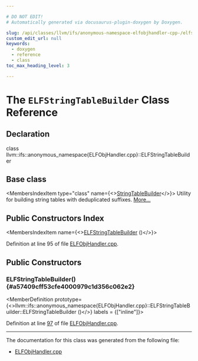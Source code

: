 ```yaml
---

# DO NOT EDIT!
# Automatically generated via docusaurus-plugin-doxygen by Doxygen.

slug: /api/classes/llvm/ifs/anonymous-namespace-elfobjhandler-cpp-/elfstringtablebuilder
custom_edit_url: null
keywords:
  - doxygen
  - reference
  - class
toc_max_heading_level: 3

---
```





# The `ELFStringTableBuilder` Class Reference

<DoxygenPage pluginConfig={pluginConfig}>



## Declaration

<CodeBlock>class llvm::ifs::anonymous_namespace{ELFObjHandler.cpp}::ELFStringTableBuilder</CodeBlock>

## Base class

<MembersIndex>

<MembersIndexItem
  type="class"
  name={<><a href="/docs/api/classes/llvm/stringtablebuilder">StringTableBuilder</a></>}>
Utility for building string tables with deduplicated suffixes. <a href="/docs/api/classes/llvm/stringtablebuilder/#details">More...</a>
</MembersIndexItem>

</MembersIndex>

## Public Constructors Index

<MembersIndex>

<MembersIndexItem
  name={<><a href="#a57409cff53cfe4000979c1d356c062e2">ELFStringTableBuilder</a> ()</>}>
</MembersIndexItem>

</MembersIndex>


Definition at line 95 of file <a href="/docs/api/files/lib/lib/interfacestub/elfobjhandler-cpp">ELFObjHandler.cpp</a>.

<SectionDefinition>

## Public Constructors

### ELFStringTableBuilder() {#a57409cff53cfe4000979c1d356c062e2}

<MemberDefinition
  prototype={<>llvm::ifs::anonymous&#95;namespace&#123;ELFObjHandler.cpp&#125;::ELFStringTableBuilder::ELFStringTableBuilder ()</>}
  labels = {["inline"]}>

Definition at line <a href="/docs/api/files/lib/lib/interfacestub/elfobjhandler-cpp/#l00097">97</a> of file <a href="/docs/api/files/lib/lib/interfacestub/elfobjhandler-cpp">ELFObjHandler.cpp</a>.
</MemberDefinition>

</SectionDefinition>

<hr/>

The documentation for this class was generated from the following file:

<ul>
<li><a href="/docs/api/files/lib/lib/interfacestub/elfobjhandler-cpp">ELFObjHandler.cpp</a></li>
</ul>

</DoxygenPage>

